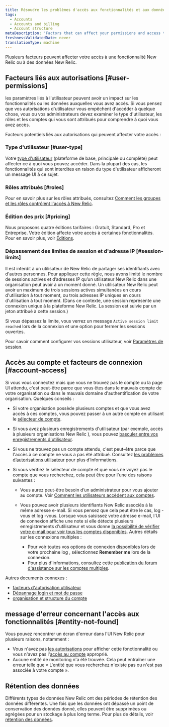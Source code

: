 ```yaml
---
title: Résoudre les problèmes d'accès aux fonctionnalités et aux données
tags:
  - Accounts
  - Accounts and billing
  - Account structure
metaDescription: 'Factors that can affect your permissions and access to New Relic features, data, and accounts.'
freshnessValidatedDate: never
translationType: machine
---
```


Plusieurs facteurs peuvent affecter votre accès à une fonctionnalité New Relic ou à des données New Relic.

## Facteurs liés aux autorisations [#user-permissions]

les paramètres liés à l&apos;utilisateur peuvent avoir un impact sur les fonctionnalités ou les données auxquelles vous avez accès. Si vous pensez que vos autorisations d&apos;utilisateur vous empêchent d&apos;accéder à quelque chose, vous ou vos administrateurs devez examiner le type d&apos;utilisateur, les rôles et les comptes qui vous sont attribués pour comprendre à quoi vous avez accès.

Facteurs potentiels liés aux autorisations qui peuvent affecter votre accès :

### Type d&apos;utilisateur [#user-type]

Votre [type d&apos;utilisateur](/docs/accounts/accounts-billing/new-relic-one-user-management/user-type) (plateforme de base, principale ou complète) peut affecter ce à quoi vous pouvez accéder. Dans la plupart des cas, les fonctionnalités qui sont interdites en raison du type d&apos;utilisateur afficheront un message UI à ce sujet.

### Rôles attribués [#roles]

Pour en savoir plus sur les rôles attribués, consultez [Comment les groupes et les rôles contrôlent l&apos;accès à New Relic](/docs/accounts/accounts-billing/new-relic-one-user-management/user-management-concepts/#understand-concepts).

### Édition des prix [#pricing]

Nous proposons quatre éditions tarifaires : Gratuit, Standard, Pro et Entreprise. Votre édition affecte votre accès à certaines fonctionnalités. Pour en savoir plus, voir [Éditions](/docs/accounts/accounts-billing/new-relic-one-pricing-billing/new-relic-one-pricing-billing/#editions).

### Dépassement des limites de session et d&apos;adresse IP [#session-limits]

Il est interdit à un utilisateur de New Relic de partager ses identifiants avec d&apos;autres personnes. Pour appliquer cette règle, nous avons limité le nombre de sessions actives et d’adresses IP qu’un utilisateur New Relic dans une organisation peut avoir à un moment donné. Un utilisateur New Relic peut avoir un maximum de trois sessions actives simultanées en cours d&apos;utilisation à tout moment, ou trois adresses IP uniques en cours d&apos;utilisation à tout moment. (Dans ce contexte, une session représente une connexion unique à la plateforme New Relic. La session est suivie par un jeton attribué à cette session.)

Si vous dépassez la limite, vous verrez un message `Active session limit reached` lors de la connexion et une option pour fermer les sessions ouvertes.

Pour savoir comment configurer vos sessions utilisateur, voir [Paramètres de session](/docs/accounts/accounts-billing/new-relic-one-user-management/authentication-domains-saml-sso-scim-more#session-mgmt).

## Accès au compte et facteurs de connexion [#account-access]

Si vous vous connectez mais que vous ne trouvez pas le compte ou la page UI attendu, c&apos;est peut-être parce que vous êtes dans le mauvais compte de votre organisation ou dans le mauvais domaine d&apos;authentification de votre organisation. Quelques conseils :

* Si votre organisation possède plusieurs comptes et que vous avez accès à ces comptes, vous pouvez passer à un autre compte en utilisant le [sélecteur de compte](/docs/new-relic-solutions/get-started/glossary/#account-switcher).

* Si vous avez plusieurs enregistrements d&apos;utilisateur (par exemple, accès à plusieurs organisations New Relic ), vous pouvez [basculer entre vos enregistrements d&apos;utilisateur](/docs/accounts/accounts-billing/account-setup/multiple-logins-found).

* Si vous ne trouvez pas un compte attendu, c&apos;est peut-être parce que l&apos;accès à ce compte ne vous a pas été attribué. Consultez [les problèmes d’autorisations utilisateur](#user-permissions) pour plus d’informations.

* Si vous vérifiez le sélecteur de compte et que vous ne voyez pas le compte que vous recherchez, cela peut être pour l&apos;une des raisons suivantes :

  * Vous aurez peut-être besoin d’un administrateur pour vous ajouter au compte. Voir [Comment les utilisateurs accèdent aux comptes](/docs/accounts/accounts-billing/account-structure/new-relic-account-structure/#account-access).

  * Vous pouvez avoir plusieurs identifiants New Relic associés à la même adresse e-mail. Si vous pensez que cela peut être le cas, log -vous et log -vous. Lorsque vous saisissez votre adresse e-mail, l&apos;UI de connexion affiche une note si elle détecte plusieurs enregistrements d&apos;utilisateur et vous donne [la possibilité de vérifier votre e-mail pour voir tous les comptes disponibles](/docs/accounts/accounts-billing/account-setup/multiple-logins-found). Autres détails sur les connexions multiples :

    * Pour voir toutes vos options de connexion disponibles lors de votre prochaine log , sélectionnez <DNT>**Remember me**</DNT> lors de la connexion.
    * Pour plus d&apos;informations, consultez cette [publication du forum d&apos;assistance sur les comptes multiples](https://discuss.newrelic.com/t/relic-solution-so-youve-created-a-new-account-and-cant-seem-to-access-your-old-account/113122).

Autres documents connexes :

* [facteurs d&apos;autorisation utilisateur](#user-permissions)
* [Dépannage login et mot de passe](/docs/accounts/install-new-relic/account-setup/troubleshoot-password-email-address-login-problems)
* [organisation et structure du compte](/docs/accounts/accounts-billing/new-relic-one-pricing-users/account-user-structure)

## message d&apos;erreur concernant l&apos;accès aux fonctionnalités [#entity-not-found]

Vous pouvez rencontrer un écran d&apos;erreur dans l&apos;UI New Relic pour plusieurs raisons, notamment :

* Vous n&apos;avez pas [les autorisations](#user-permissions) pour afficher cette fonctionnalité ou vous n&apos;avez pas l&apos;[accès au compte](#account-access) approprié.
* Aucune entité de monitoring n&apos;a été trouvée. Cela peut entraîner une erreur telle que « L&apos;entité que vous recherchez n&apos;existe pas ou n&apos;est pas associée à votre compte ».

## Rétention des données

Différents types de données New Relic ont des périodes de rétention des données différentes. Une fois que les données ont dépassé un point de conservation des données donné, elles peuvent être supprimées ou agrégées pour un stockage à plus long terme. Pour plus de détails, voir [rétention des données](/docs/manage-stored-data).